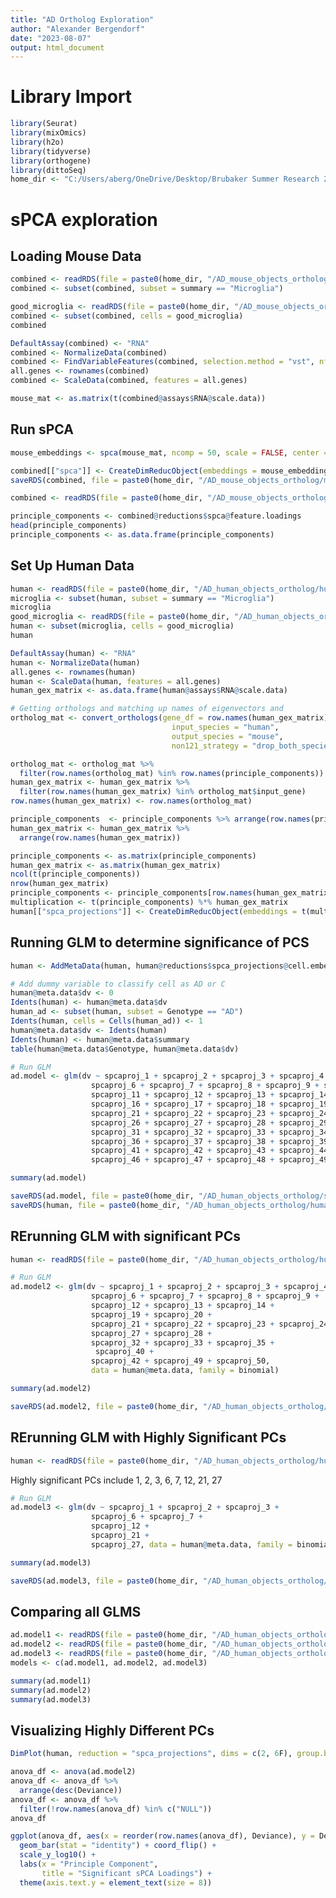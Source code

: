 ---
title: "AD Ortholog Exploration"
author: "Alexander Bergendorf"
date: "2023-08-07"
output: html_document
---


# Library Import
```{r}
library(Seurat)
library(mixOmics)
library(h2o)
library(tidyverse)
library(orthogene)
library(dittoSeq)
home_dir <- "C:/Users/aberg/OneDrive/Desktop/Brubaker Summer Research 2023"
```

# sPCA exploration
## Loading Mouse Data
```{r}
combined <- readRDS(file = paste0(home_dir, "/AD_mouse_objects_ortholog/mouse_adwt_labeled.RData"))
combined <- subset(combined, subset = summary == "Microglia")
```

```{r}
good_microglia <- readRDS(file = paste0(home_dir, "/AD_mouse_objects_ortholog/good_microglia_barcodes.RData"))
combined <- subset(combined, cells = good_microglia)
combined
```

```{r}
DefaultAssay(combined) <- "RNA"
combined <- NormalizeData(combined)
combined <- FindVariableFeatures(combined, selection.method = "vst", nfeatures = 3000)
all.genes <- rownames(combined)
combined <- ScaleData(combined, features = all.genes)
```


```{r}
mouse_mat <- as.matrix(t(combined@assays$RNA@scale.data))
```

## Run sPCA
```{r}
mouse_embeddings <- spca(mouse_mat, ncomp = 50, scale = FALSE, center = FALSE)
```



```{r}
combined[["spca"]] <- CreateDimReducObject(embeddings = mouse_embeddings$x, loadings = mouse_embeddings$rotation, key = "spca")
saveRDS(combined, file = paste0(home_dir, "/AD_mouse_objects_ortholog/mouse_spca_loadings.RData"))
```
```{r}
combined <- readRDS(file = paste0(home_dir, "/AD_mouse_objects_ortholog/mouse_spca_loadings.RData"))
```




```{r}
principle_components <- combined@reductions$spca@feature.loadings
head(principle_components)
principle_components <- as.data.frame(principle_components)
```



## Set Up Human Data
```{r}
human <- readRDS(file = paste0(home_dir, "/AD_human_objects_ortholog/human_adwt_labeled_ortholog.RData"))
microglia <- subset(human, subset = summary == "Microglia")
microglia
good_microglia <- readRDS(file = paste0(home_dir, "/AD_human_objects_ortholog/good_microglia_barcodes.RData"))
human <- subset(microglia, cells = good_microglia)
human
```

```{r}
DefaultAssay(human) <- "RNA"
human <- NormalizeData(human)
all.genes <- rownames(human)
human <- ScaleData(human, features = all.genes)
human_gex_matrix <- as.data.frame(human@assays$RNA@scale.data)
```



```{r}
# Getting orthologs and matching up names of eigenvectors and 
ortholog_mat <- convert_orthologs(gene_df = row.names(human_gex_matrix),
                                    input_species = "human",
                                    output_species = "mouse",
                                    non121_strategy = "drop_both_species")

ortholog_mat <- ortholog_mat %>%
  filter(row.names(ortholog_mat) %in% row.names(principle_components))
human_gex_matrix <- human_gex_matrix %>%
  filter(row.names(human_gex_matrix) %in% ortholog_mat$input_gene)
row.names(human_gex_matrix) <- row.names(ortholog_mat)

principle_components  <- principle_components %>% arrange(row.names(principle_components))
human_gex_matrix <- human_gex_matrix %>%
  arrange(row.names(human_gex_matrix))
```




```{r}
principle_components <- as.matrix(principle_components)
human_gex_matrix <- as.matrix(human_gex_matrix)
ncol(t(principle_components))
nrow(human_gex_matrix)
principle_components <- principle_components[row.names(human_gex_matrix),]
multiplication <- t(principle_components) %*% human_gex_matrix
human[["spca_projections"]] <- CreateDimReducObject(embeddings = t(multiplication), key = "spca_proj")
```


## Running GLM to determine significance of PCS
```{r}
human <- AddMetaData(human, human@reductions$spca_projections@cell.embeddings, col.name = colnames(human@reductions$spca_projections@cell.embeddings))
```

```{r}
# Add dummy variable to classify cell as AD or C
human@meta.data$dv <- 0
Idents(human) <- human@meta.data$dv
human_ad <- subset(human, subset = Genotype == "AD")
Idents(human, cells = Cells(human_ad)) <- 1
human@meta.data$dv <- Idents(human)
Idents(human) <- human@meta.data$summary
table(human@meta.data$Genotype, human@meta.data$dv)
```




```{r}
# Run GLM
ad.model <- glm(dv ~ spcaproj_1 + spcaproj_2 + spcaproj_3 + spcaproj_4 + spcaproj_5 + 
                  spcaproj_6 + spcaproj_7 + spcaproj_8 + spcaproj_9 + spcaproj_10 +
                  spcaproj_11 + spcaproj_12 + spcaproj_13 + spcaproj_14 + spcaproj_15 +
                  spcaproj_16 + spcaproj_17 + spcaproj_18 + spcaproj_19 + spcaproj_20 +
                  spcaproj_21 + spcaproj_22 + spcaproj_23 + spcaproj_24 + spcaproj_25 +
                  spcaproj_26 + spcaproj_27 + spcaproj_28 + spcaproj_29 + spcaproj_30 +
                  spcaproj_31 + spcaproj_32 + spcaproj_33 + spcaproj_34 + spcaproj_35 +
                  spcaproj_36 + spcaproj_37 + spcaproj_38 + spcaproj_39 + spcaproj_40 +
                  spcaproj_41 + spcaproj_42 + spcaproj_43 + spcaproj_44 + spcaproj_45 +
                  spcaproj_46 + spcaproj_47 + spcaproj_48 + spcaproj_49 + spcaproj_50, data = human@meta.data, family = binomial)
```

```{r}
summary(ad.model)
```

```{r}
saveRDS(ad.model, file = paste0(home_dir, "/AD_human_objects_ortholog/spca_glm.RData"))
saveRDS(human, file = paste0(home_dir, "/AD_human_objects_ortholog/human_mouse_proj_spca.RData"))
```

## RErunning GLM with significant PCs
```{r}
human <- readRDS(file = paste0(home_dir, "/AD_human_objects_ortholog/human_mouse_proj_spca.RData"))
```

```{r}
# Run GLM
ad.model2 <- glm(dv ~ spcaproj_1 + spcaproj_2 + spcaproj_3 + spcaproj_4 + spcaproj_5 + 
                  spcaproj_6 + spcaproj_7 + spcaproj_8 + spcaproj_9 + 
                  spcaproj_12 + spcaproj_13 + spcaproj_14 +
                  spcaproj_19 + spcaproj_20 +
                  spcaproj_21 + spcaproj_22 + spcaproj_23 + spcaproj_24 + spcaproj_25 +
                  spcaproj_27 + spcaproj_28 + 
                  spcaproj_32 + spcaproj_33 + spcaproj_35 +
                   spcaproj_40 + 
                  spcaproj_42 + spcaproj_49 + spcaproj_50,
                  data = human@meta.data, family = binomial)
```

```{r}
summary(ad.model2)
```

```{r}
saveRDS(ad.model2, file = paste0(home_dir, "/AD_human_objects_ortholog/spca_glm2.RData"))
```

## RErunning GLM with Highly Significant PCs
```{r}
human <- readRDS(file = paste0(home_dir, "/AD_human_objects_ortholog/human_mouse_proj_spca.RData"))
```

Highly significant PCs include 1, 2, 3, 6, 7, 12, 21, 27

```{r}
# Run GLM
ad.model3 <- glm(dv ~ spcaproj_1 + spcaproj_2 + spcaproj_3 + 
                  spcaproj_6 + spcaproj_7 +
                  spcaproj_12 +
                  spcaproj_21 + 
                  spcaproj_27, data = human@meta.data, family = binomial)
```

```{r}
summary(ad.model3)
```

```{r}
saveRDS(ad.model3, file = paste0(home_dir, "/AD_human_objects_ortholog/spca_glm3.RData"))
```

## Comparing all GLMS
```{r}
ad.model1 <- readRDS(file = paste0(home_dir, "/AD_human_objects_ortholog/spca_glm.RData"))
ad.model2 <- readRDS(file = paste0(home_dir, "/AD_human_objects_ortholog/spca_glm2.RData"))
ad.model3 <- readRDS(file = paste0(home_dir, "/AD_human_objects_ortholog/spca_glm3.RData"))
models <- c(ad.model1, ad.model2, ad.model3)
```

```{r}
summary(ad.model1)
summary(ad.model2)
summary(ad.model3)
```

## Visualizing Highly Different PCs



```{r}
DimPlot(human, reduction = "spca_projections", dims = c(2, 6F), group.by = "Genotype")
```

```{r}
anova_df <- anova(ad.model2)
anova_df <- anova_df %>%
  arrange(desc(Deviance))
anova_df <- anova_df %>%
  filter(!row.names(anova_df) %in% c("NULL"))
anova_df
```


```{r}
ggplot(anova_df, aes(x = reorder(row.names(anova_df), Deviance), y = Deviance)) + 
  geom_bar(stat = "identity") + coord_flip() +
  scale_y_log10() + 
  labs(x = "Principle Component",
       title = "Significant sPCA Loadings") + 
  theme(axis.text.y = element_text(size = 8))
```


